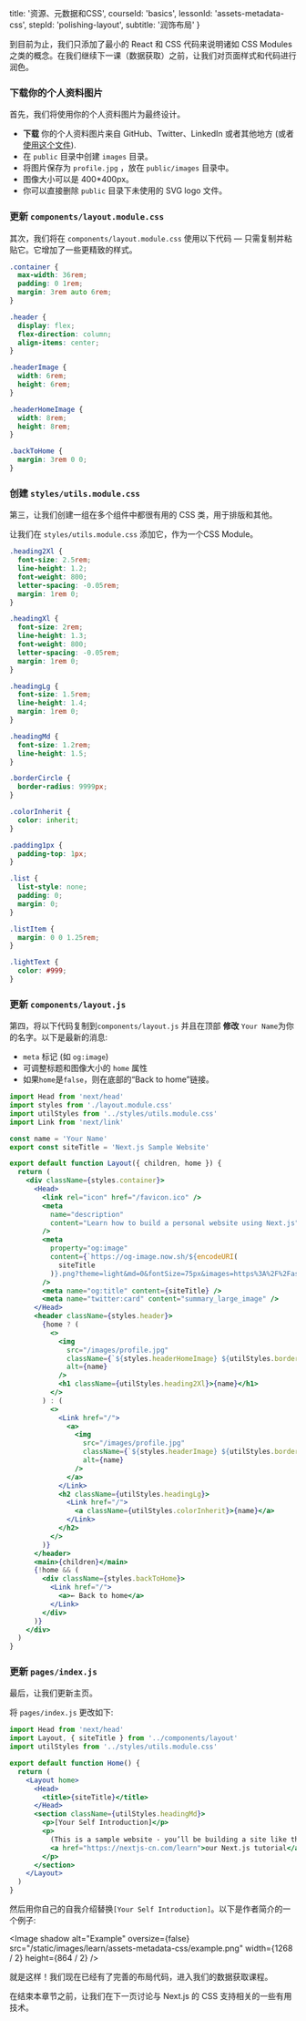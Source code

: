 
  title: '资源、元数据和CSS',
  courseId: 'basics',
  lessonId: 'assets-metadata-css',
  stepId: 'polishing-layout',
  subtitle: '润饰布局'
}

到目前为止，我们只添加了最小的 React 和 CSS 代码来说明诸如 CSS Modules 之类的概念。在我们继续下一课（数据获取）之前，让我们对页面样式和代码进行润色。

### 下载你的个人资料图片

首先，我们将使用你的个人资料图片为最终设计。

- **下载** 你的个人资料图片来自 GitHub、Twitter、LinkedIn 或者其他地方 (或者[使用这个文件](https://github.com/vercel/next-learn-starter/blob/master/basics-final/public/images/profile.jpg)).
- 在 `public` 目录中创建 `images` 目录。
- 将图片保存为 `profile.jpg` ，放在 `public/images` 目录中。
- 图像大小可以是 400*400px。
- 你可以直接删除 `public` 目录下未使用的 SVG logo 文件。

### 更新 `components/layout.module.css`

其次，我们将在 `components/layout.module.css` 使用以下代码 — 只需复制并粘贴它。它增加了一些更精致的样式。

```css
.container {
  max-width: 36rem;
  padding: 0 1rem;
  margin: 3rem auto 6rem;
}

.header {
  display: flex;
  flex-direction: column;
  align-items: center;
}

.headerImage {
  width: 6rem;
  height: 6rem;
}

.headerHomeImage {
  width: 8rem;
  height: 8rem;
}

.backToHome {
  margin: 3rem 0 0;
}
```

### 创建 `styles/utils.module.css`

第三，让我们创建一组在多个组件中都很有用的 CSS 类，用于排版和其他。

让我们在 `styles/utils.module.css` 添加它，作为一个CSS Module。

```css
.heading2Xl {
  font-size: 2.5rem;
  line-height: 1.2;
  font-weight: 800;
  letter-spacing: -0.05rem;
  margin: 1rem 0;
}

.headingXl {
  font-size: 2rem;
  line-height: 1.3;
  font-weight: 800;
  letter-spacing: -0.05rem;
  margin: 1rem 0;
}

.headingLg {
  font-size: 1.5rem;
  line-height: 1.4;
  margin: 1rem 0;
}

.headingMd {
  font-size: 1.2rem;
  line-height: 1.5;
}

.borderCircle {
  border-radius: 9999px;
}

.colorInherit {
  color: inherit;
}

.padding1px {
  padding-top: 1px;
}

.list {
  list-style: none;
  padding: 0;
  margin: 0;
}

.listItem {
  margin: 0 0 1.25rem;
}

.lightText {
  color: #999;
}
```

### 更新 `components/layout.js`

第四，将以下代码复制到`components/layout.js` 并且在顶部 **修改** `Your Name`为你的名字。以下是最新的消息:

- `meta` 标记 (如 `og:image`)
- 可调整标题和图像大小的 `home` 属性
- 如果`home`是`false`，则在底部的“Back to home”链接。

```jsx
import Head from 'next/head'
import styles from './layout.module.css'
import utilStyles from '../styles/utils.module.css'
import Link from 'next/link'

const name = 'Your Name'
export const siteTitle = 'Next.js Sample Website'

export default function Layout({ children, home }) {
  return (
    <div className={styles.container}>
      <Head>
        <link rel="icon" href="/favicon.ico" />
        <meta
          name="description"
          content="Learn how to build a personal website using Next.js"
        />
        <meta
          property="og:image"
          content={`https://og-image.now.sh/${encodeURI(
            siteTitle
          )}.png?theme=light&md=0&fontSize=75px&images=https%3A%2F%2Fassets.vercel.com%2Fimage%2Fupload%2Ffront%2Fassets%2Fdesign%2Fnextjs-black-logo.svg`}
        />
        <meta name="og:title" content={siteTitle} />
        <meta name="twitter:card" content="summary_large_image" />
      </Head>
      <header className={styles.header}>
        {home ? (
          <>
            <img
              src="/images/profile.jpg"
              className={`${styles.headerHomeImage} ${utilStyles.borderCircle}`}
              alt={name}
            />
            <h1 className={utilStyles.heading2Xl}>{name}</h1>
          </>
        ) : (
          <>
            <Link href="/">
              <a>
                <img
                  src="/images/profile.jpg"
                  className={`${styles.headerImage} ${utilStyles.borderCircle}`}
                  alt={name}
                />
              </a>
            </Link>
            <h2 className={utilStyles.headingLg}>
              <Link href="/">
                <a className={utilStyles.colorInherit}>{name}</a>
              </Link>
            </h2>
          </>
        )}
      </header>
      <main>{children}</main>
      {!home && (
        <div className={styles.backToHome}>
          <Link href="/">
            <a>← Back to home</a>
          </Link>
        </div>
      )}
    </div>
  )
}
```

### 更新 `pages/index.js`

最后，让我们更新主页。

将 `pages/index.js` 更改如下:

```jsx
import Head from 'next/head'
import Layout, { siteTitle } from '../components/layout'
import utilStyles from '../styles/utils.module.css'

export default function Home() {
  return (
    <Layout home>
      <Head>
        <title>{siteTitle}</title>
      </Head>
      <section className={utilStyles.headingMd}>
        <p>[Your Self Introduction]</p>
        <p>
          (This is a sample website - you’ll be building a site like this on{' '}
          <a href="https://nextjs-cn.com/learn">our Next.js tutorial</a>.)
        </p>
      </section>
    </Layout>
  )
}
```

然后用你自己的自我介绍替换`[Your Self Introduction]`。以下是作者简介的一个例子:

<Image
  shadow
  alt="Example"
  oversize={false}
  src="/static/images/learn/assets-metadata-css/example.png"
  width={1268 / 2}
  height={864 / 2}
/>

就是这样！我们现在已经有了完善的布局代码，进入我们的数据获取课程。

在结束本章节之前，让我们在下一页讨论与 Next.js 的 CSS 支持相关的一些有用技术。

